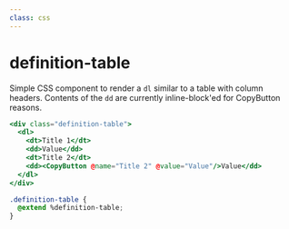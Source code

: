 ```yaml
---
class: css
---
```

# definition-table

Simple CSS component to render a `dl` similar to a table with column headers.
Contents of the `dd` are currently inline-block'ed for CopyButton reasons.

```hbs preview-template
<div class="definition-table">
  <dl>
    <dt>Title 1</dt>
    <dd>Value</dd>
    <dt>Title 2</dt>
    <dd><CopyButton @name="Title 2" @value="Value"/>Value</dd>
  </dl>
</div>
```


```css
.definition-table {
  @extend %definition-table;
}
```
